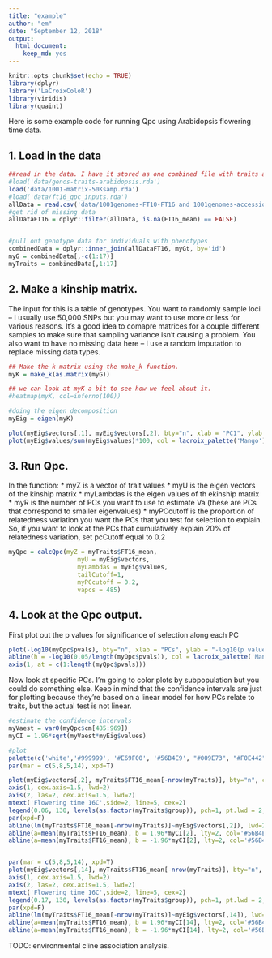 ```yaml
---
title: "example"
author: "em"
date: "September 12, 2018"
output:
  html_document:
    keep_md: yes
---
```


```r
knitr::opts_chunk$set(echo = TRUE)
library(dplyr)
library('LaCroixColoR')
library(viridis)
library(quaint)
```

Here is some example code for running Qpc using Arabidopsis flowering time data.


## 1. Load in the data
```r
##read in the data. I have it stored as one combined file with traits and genotypes and other info for all the individuals in my dataset.
#load('data/genos-traits-arabidopsis.rda')
load('data/1001-matrix-50Ksamp.rda')
#load('data/ft16_qpc_inputs.rda')
allData = read.csv('data/1001genomes-FT10-FT16 and 1001genomes-accessions.csv', stringsAsFactors = F)
#get rid of missing data
allDataFT16 = dplyr::filter(allData, is.na(FT16_mean) == FALSE)


#pull out genotype data for individuals with phenotypes
combinedData = dplyr::inner_join(allDataFT16, myGt, by='id')
myG = combinedData[,-c(1:17)]
myTraits = combinedData[,1:17]
```


## 2. Make a kinship matrix. 
The input for this is a table of genotypes. You want to randomly sample loci -- I usually use 50,000 SNPs but you may want to use more or less for various reasons. It's a good idea to comapre matrices for a couple different samples to make sure that sampling variance isn't causing a problem. You also want to have no missing data here -- I use a random imputation to replace missing data types. 
```r

## Make the k matrix using the make_k function.
myK = make_k(as.matrix(myG))

## we can look at myK a bit to see how we feel about it.
#heatmap(myK, col=inferno(100))

#doing the eigen decomposition
myEig = eigen(myK)

plot(myEig$vectors[,1], myEig$vectors[,2], bty="n", xlab = "PC1", ylab = "PC2", col = lacroix_palette('Mango')[1])
plot(myEig$values/sum(myEig$values)*100, col = lacroix_palette('Mango')[3], bty="n", ylab = "% variation explained by each PC", xlab = "PC")

```

## 3. Run Qpc. 
In the function:
* myZ is a vector of trait values
* myU is the eigen vectors of the kinship matrix
* myLambdas is the eigen values of th ekinship matrix
* myR is the number of PCs you want to use to estimate Va (these are PCs that correspond to smaller eigenvalues)
* myPCcutoff is the proportion of relatedness variation you want the PCs that you test for selection to explain. So, if you want to look at the PCs that cumulatively explain 20% of relatedness variation, set pcCutoff equal to 0.2
```r
myQpc = calcQpc(myZ = myTraits$FT16_mean, 
                   myU = myEig$vectors, 
                   myLambdas = myEig$values,
                   tailCutoff=1,
                   myPCcutoff = 0.2,
                   vapcs = 485)
```

## 4. Look at the Qpc output.


First plot out the p values for significance of selection along each PC
```r
plot(-log10(myQpc$pvals), bty="n", xlab = "PCs", ylab = "-log10(p value)", col = lacroix_palette('Mango')[4], lwd=2, xaxt="n")
abline(h = -log10(0.05/length(myQpc$pvals)), col = lacroix_palette('Mango')[1], lwd=2)
axis(1, at = c(1:length(myQpc$pvals)))
```

Now look at specific PCs. I'm going to color plots by subpopulation but you could do something else. Keep in mind that the confidence intervals are just for plotting because they're based on a linear model for how PCs relate to traits, but the actual test is not linear. 
```r

#estimate the confidence intervals
myVaest = var0(myQpc$cm[485:969])
myCI = 1.96*sqrt(myVaest*myEig$values)

#plot
palette(c('white','#999999', '#E69F00', '#56B4E9', "#009E73", "#F0E442", "#0072B2", "#D55E00", "#CC79A7", 'black', 'mediumpurple3'))
par(mar = c(5,8,5,14), xpd=T)

plot(myEig$vectors[,2], myTraits$FT16_mean[-nrow(myTraits)], bty="n", col = as.factor(myTraits$group), lwd=2, ylab = "", yaxt="n",xlab = "PC2", cex.lab=2, cex.axis=2, xaxt="n")
axis(1, cex.axis=1.5, lwd=2)
axis(2, las=2, cex.axis=1.5, lwd=2)
mtext('Flowering time 16C',side=2, line=5, cex=2)
legend(0.06, 130, levels(as.factor(myTraits$group)), pch=1, pt.lwd = 2,col = palette(), bty="n", text.width = 0.04)
par(xpd=F)
abline(lm(myTraits$FT16_mean[-nrow(myTraits)]~myEig$vectors[,2]), lwd=2, col = "#0072B2")
abline(a=mean(myTraits$FT16_mean), b = 1.96*myCI[2], lty=2, col='#56B4E9', lwd=2)
abline(a=mean(myTraits$FT16_mean), b = -1.96*myCI[2], lty=2, col='#56B4E9', lwd=2)


par(mar = c(5,8,5,14), xpd=T)
plot(myEig$vectors[,14], myTraits$FT16_mean[-nrow(myTraits)], bty="n", col = as.factor(myTraits$group), lwd=2, ylab = "", yaxt="n",xlab = "PC14", cex.lab=2, cex.axis=2, xaxt="n")
axis(1, cex.axis=1.5, lwd=2)
axis(2, las=2, cex.axis=1.5, lwd=2)
mtext('Flowering time 16C',side=2, line=5, cex=2)
legend(0.17, 130, levels(as.factor(myTraits$group)), pch=1, pt.lwd = 2,col = palette(), bty="n", text.width = 0.04)
par(xpd=F)
abline(lm(myTraits$FT16_mean[-nrow(myTraits)]~myEig$vectors[,14]), lwd=2, col = "#0072B2")
abline(a=mean(myTraits$FT16_mean), b = 1.96*myCI[14], lty=2, col='#56B4E9', lwd=2)
abline(a=mean(myTraits$FT16_mean), b = -1.96*myCI[14], lty=2, col='#56B4E9', lwd=2)


```



TODO: environmental cline association analysis.


